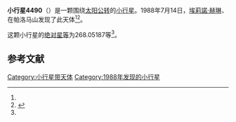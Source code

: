 {{Infobox planet
| bgcolour = #FFFFC0
| name = 4490 Bambery
| symbol = 
| image = 
| caption = 
| discovery = yes
| discovery_ref = 
| discoverer = [[埃莉諾·赫琳|埃莉諾·赫琳]]、{{link-en|布莱恩·P·罗马|Brian P. Roman}}
| discovery_site = [[帕洛马山|帕洛马山]] 
| discovered = 1988年7月14日
| designations = yes
| mp_name = 
| named_after = 
| alt_names = 
| mp_category = [[主带内小行星|主带内小行星]]
| orbit_ref = <ref name="a">[http://ssd.jpl.nasa.gov/sbdb.cgi?sstr=4490 4490 Bambery] {{Wayback|url=http://ssd.jpl.nasa.gov/sbdb.cgi?sstr=4490 |date=20210807235204 }}，小行星數據庫瀏覽器（JPL Small-Body Database Browser）－[[美国国家航空航天局|美国国家航空航天局]]喷气推进实验室</ref>
| epoch = 2456400.5（2013年4月18日更新）
| aphelion = {{convert|2.1088093|AU|km|3|abbr=on|lk=out}}
| perihelion = {{convert|1.7529331|AU|km|3|abbr=on}}
| semimajor = {{convert|1.9308712|AU|km|3|abbr=on}}
| eccentricity = 0.0921543
| period = 980.0051722日<br />2.68[[儒略年|儒略年]]
| avg_speed = 
| inclination = 26.11732
| asc_node = 134.84318
| mean_anomaly = 
| arg_peri = 268.05187
| satellites = 
| physical_characteristics = yes
| dimensions = 
| mass = 
| density = 
| surface_grav = 
| escape_velocity = 
| sidereal_day = 
| axial_tilt = 
| pole_ecliptic_lat = 
| pole_ecliptic_lon = 
| albedo = 
| temperatures= 
| temp_name1 = 
| mean_temp_1 = 
| max_temp_1 = 
| temp_name2 = 
| max_temp_2 = 
| spectral_type = 
| abs_magnitude = 268.05187
}}

'''小行星4490'''（{{lang-en|4490 Bambery}}）是一颗围绕[[太阳|太阳]][[公转|公转]]的[[小行星|小行星]]。1988年7月14日，[[埃莉諾·赫琳|埃莉諾·赫琳]]、{{link-en|布莱恩·P·罗马|Brian P. Roman}}在帕洛马山发现了此天体<ref name="a" /><ref>{{cite news|title=小行星列表|url=http://cfa-www.harvard.edu/iau/lists/NumberedMPs.txt|accessdate=2013-07-08|newspaper=哈佛大学|archive-date=2008-05-17|archive-url=https://web.archive.org/web/20080517010638/http://cfa-www.harvard.edu/iau/lists/NumberedMPs.txt|dead-url=no}}</ref>。

这颗小行星的[[绝对星等|绝对星等]]为268.05187等<ref name="a" />。

==参考文献==
{{reflist}}
{{Minor Planet Number|[[小行星4489|小行星4489]]|[[小行星4491|小行星4491]]}}

{{小天体}}
{{asteroid-stub}}

[[Category:小行星带天体|Category:小行星带天体]]
[[Category:1988年发现的小行星|Category:1988年发现的小行星]]